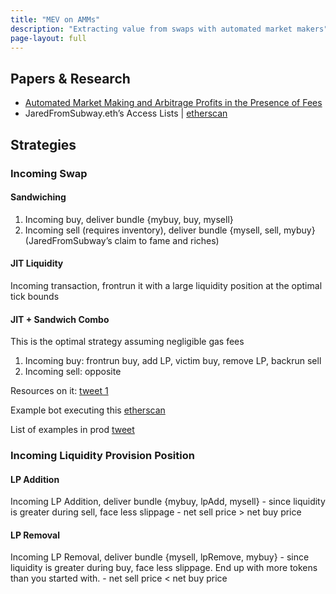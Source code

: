 ```yaml
---
title: "MEV on AMMs"
description: "Extracting value from swaps with automated market makers"
page-layout: full
---
```


## Papers & Research

- [Automated Market Making and Arbitrage Profits in the Presence of Fees](https://moallemi.com/ciamac/papers/lvr-fee-model-2023.pdf)
- JaredFromSubway.eth's Access Lists | [etherscan](https://etherscan.io/tx/0xd0e3759e51642568364776b4f389805323b2f3dd17a07ef2c53d3ffd6bb022d4#accesslist)

## Strategies

### Incoming Swap

#### Sandwiching

1. Incoming buy, deliver bundle {mybuy, buy, mysell}
2. Incoming sell (requires inventory), deliver bundle {mysell, sell, mybuy} (JaredFromSubway's claim to fame and riches)

#### JIT Liquidity

Incoming transaction, frontrun it with a large liquidity position at the optimal tick bounds

#### JIT + Sandwich Combo

This is the optimal strategy assuming negligible gas fees

1. Incoming buy: frontrun buy, add LP, victim buy, remove LP, backrun sell
2. Incoming sell: opposite

Resources on it: [tweet 1](https://twitter.com/0x94305/status/1621186967898656770)

Example bot executing this [etherscan](https://etherscan.io/address/0x0000Cd00001700b10049DfC947103E00E1C62683)

List of examples in prod [tweet](https://twitter.com/Vervious/status/1696234947483226509?s=20)

### Incoming Liquidity Provision Position

#### LP Addition

Incoming LP Addition, deliver bundle {mybuy, lpAdd, mysell}
- since liquidity is greater during sell, face less slippage
- net sell price > net buy price

#### LP Removal

Incoming LP Removal, deliver bundle {mysell, lpRemove, mybuy}
- since liquidity is greater during buy, face less slippage. End up with more tokens than you started with.
- net sell price < net buy price

